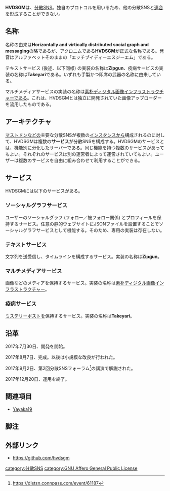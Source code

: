 {{Infobox software
| Name                = {{Ruby|HVDSGM|エッチブイディーエスジーエム}}
<!-- | Image               = [[ファイル:Amaroq.jpg|120px|Amaroq]] -->
| Developer           = [[墓場人夜]]
| Platform            = Linux (サーバー)、ウェブ (クライアント)
| ProgrammingLanguage = C++
| Launch              = 2017年8月
| License             = [[GNU Affero General Public License]]
}}'''HVDSGM'''は、[[分散SNS]]。独自のプロトコルを用いるため、他の分散SNSと[[連合]]を形成することができない。

==名称==
名称の由来は'''Horizontally and virtically distributed social graph and messaging'''の略であるが、アクロニムである'''HVDSGM'''が正式な名称である。発音はアルファベットそのままの「エッチブイディーエスジーエム」である。

テキストサービス (後述、以下同様) の実装の名称は'''Zipgun'''、疫病サービスの実装の名称は'''Takeyari'''である。いずれも手製かつ即席の武器の名称に由来している。

マルチメディアサービスの実装の名称は[[素朴ディジタル画像インフラストラクチャー]]である。これは、HVDSGMとは独立に開発されていた画像アップローダーを流用したものである。

==アーキテクチャ==
[[マストドン]]などの主要な分散SNSが複数の[[インスタンス]]から構成されるのに対して、HVDSGMは複数の'''サービス'''が分散SNSを構成する。HVDSGMのサービスとは、機能別に分化したサーバーである。同じ機能を持つ複数のサービスがあってもよい。それぞれのサービスは別の運営者によって運営されていてもよい。ユーザーは複数のサービスを自由に組み合わせて利用することができる。

==サービス==
HVDSGMには以下のサービスがある。

===ソーシャルグラフサービス===
ユーザーのソーシャルグラフ (フォロー／被フォロー関係) とプロフィールを保持するサービス。任意の静的ウェブサイトにJSONファイルを設置することでソーシャルグラフサービスとして機能する。そのため、専用の実装は存在しない。

===テキストサービス===
文字列を送受信し、タイムラインを構成するサービス。実装の名称は'''Zipgun'''。

===マルチメディアサービス===
画像などのメディアを保持するサービス。実装の名称は[[素朴ディジタル画像インフラストラクチャー]]。

===疫病サービス===
[[ミステリーポスト]]を保持するサービス。実装の名称は'''Takeyari'''。

==沿革==
2017年7月30日、開発を開始。

2017年8月7日、完成。以後は小規模な改良が行われた。

2017年9月2日、第2回分散SNSフォーラム<ref>https://distsn.connpass.com/event/61187</ref>の講演で解説された。

2017年12月20日、運用を終了。

==関連項目==
* [[Yayaka19]]

==脚注==
<references />

==外部リンク==
* https://github.com/hvdsgm

{{DEFAULTSORT:hvdsgm}}
[[category:分散SNS]]
[[category:GNU Affero General Public License]]
